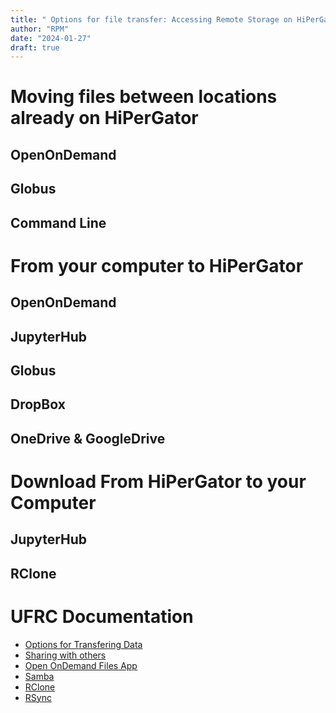 ```yaml
---
title: " Options for file transfer: Accessing Remote Storage on HiPerGator"
author: "RPM"
date: "2024-01-27"
draft: true
---
```


# Moving files between locations already on HiPerGator

## OpenOnDemand

## Globus

## Command Line


# From your computer to HiPerGator

## OpenOnDemand

## JupyterHub

## Globus

## DropBox

## OneDrive & GoogleDrive


# Download From HiPerGator to your Computer

## JupyterHub

## RClone



# UFRC Documentation

- [Options for Transfering Data](https://help.rc.ufl.edu/doc/Transfer_Data)
- [Sharing with others](https://help.rc.ufl.edu/doc/Sharing_Within_A_Cluster)
- [Open OnDemand Files App](https://help.rc.ufl.edu/doc/Open_OnDemand_Files)
- [Samba](https://help.rc.ufl.edu/doc/Samba_Access)
- [RClone](https://help.rc.ufl.edu/doc/Rclone)
- [RSync](https://help.rc.ufl.edu/doc/Rsync)



